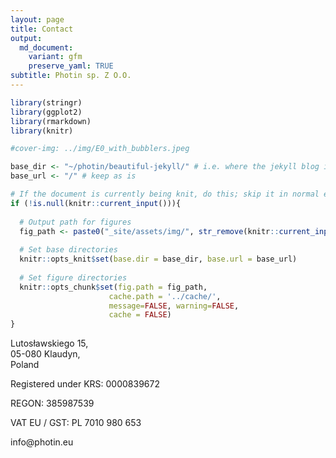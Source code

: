 ```yaml
---
layout: page
title: Contact
output:
  md_document:
    variant: gfm
    preserve_yaml: TRUE
subtitle: Photin sp. Z O.O.
---
```

```r
library(stringr)
library(ggplot2)
library(rmarkdown)
library(knitr)

#cover-img: ../img/E0_with_bubblers.jpeg

```



```r
base_dir <- "~/photin/beautiful-jekyll/" # i.e. where the jekyll blog is on the hard drive.
base_url <- "/" # keep as is

# If the document is currently being knit, do this; skip it in normal execution
if (!is.null(knitr::current_input())){
  
  # Output path for figures
  fig_path <- paste0("_site/assets/img/", str_remove(knitr::current_input(), ".Rmd"), "/")
  
  # Set base directories
  knitr::opts_knit$set(base.dir = base_dir, base.url = base_url)
  
  # Set figure directories
  knitr::opts_chunk$set(fig.path = fig_path,
                      cache.path = '../cache/',
                      message=FALSE, warning=FALSE,
                      cache = FALSE)
}

```


Lutosławskiego 15,  
05-080 Klaudyn,  
Poland  

Registered under KRS:  0000839672  

REGON: 385987539  

VAT EU / GST: PL 7010 980 653  


info@photin.eu  
